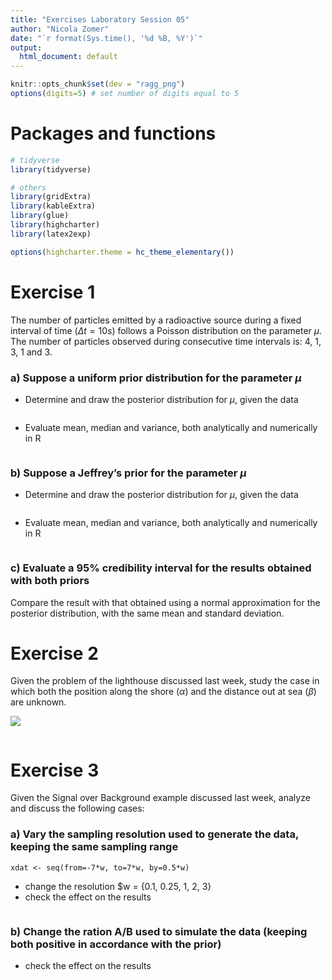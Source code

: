 ```yaml
---
title: "Exercises Laboratory Session 05"
author: "Nicola Zomer"
date: "`r format(Sys.time(), '%d %B, %Y')`"
output:
  html_document: default
---
```


```r
knitr::opts_chunk$set(dev = "ragg_png")
options(digits=5) # set number of digits equal to 5

```

# Packages and functions

```r

# tidyverse
library(tidyverse)

# others
library(gridExtra)
library(kableExtra)
library(glue)
library(highcharter)
library(latex2exp)

options(highcharter.theme = hc_theme_elementary())

```

# Exercise 1
The number of particles emitted by a radioactive source during a fixed interval of time ($\Delta t=10s$) follows a Poisson distribution on the parameter $\mu$. The number of particles observed during
consecutive time intervals is: 4, 1, 3, 1 and 3. 

### a) Suppose a uniform prior distribution for the parameter $\mu$
* Determine and draw the posterior distribution for $\mu$, given the data

```r

```

* Evaluate mean, median and variance, both analytically and numerically in R

```r

```

### b) Suppose a Jeffrey's prior for the parameter $\mu$
* Determine and draw the posterior distribution for $\mu$, given the data

```r

```

* Evaluate mean, median and variance, both analytically and numerically in R

```r

```

### c) Evaluate a 95% credibility interval for the results obtained with both priors
Compare the result with that obtained using a normal approximation for the posterior distribution, with the same mean and standard deviation.

# Exercise 2
Given the problem of the lighthouse discussed last week, study the case in which both the position along the shore ($\alpha$) and the distance out at sea ($\beta$) are unknown. 

![](images/lighthouse.png)

```r

```


# Exercise 3
Given the Signal over Background example discussed last week, analyze and discuss the following cases:

### a) Vary the sampling resolution used to generate the data, keeping the same sampling range

`xdat <- seq(from=-7*w, to=7*w, by=0.5*w)`

* change the resolution $w = {0.1,  0.25,  1,  2, 3}
* check the effect on the results

```r

```

### b) Change the ration A/B used to simulate the data (keeping both positive in accordance with the prior)
* check the effect on the results

```r

```



